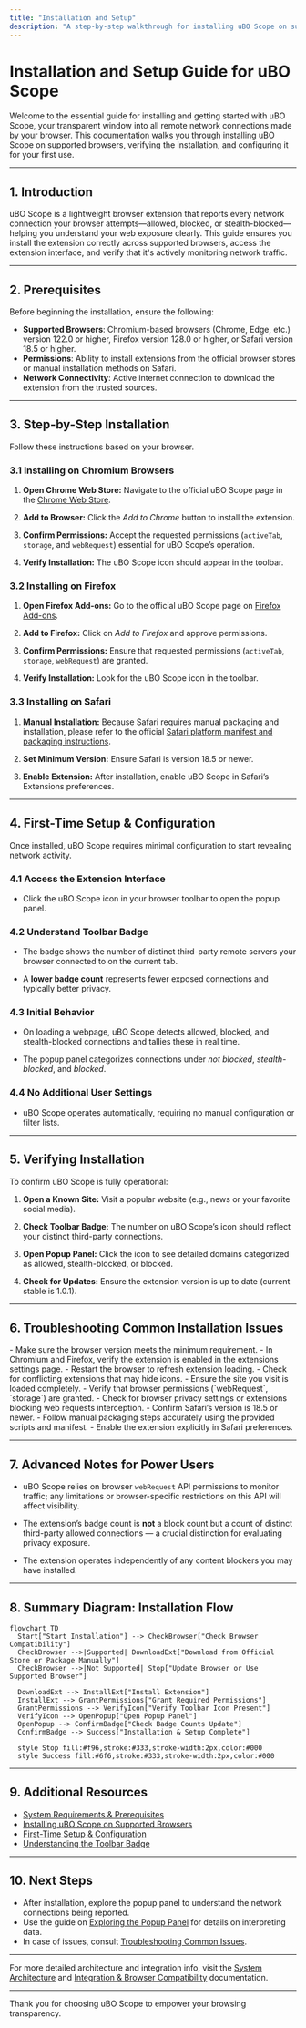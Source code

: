 ```yaml
---
title: "Installation and Setup"
description: "A step-by-step walkthrough for installing uBO Scope on supported browsers (Chromium, Firefox) and getting started. Covers accessing the extension, verifying installation, and first-run configuration."
---
```


# Installation and Setup Guide for uBO Scope

Welcome to the essential guide for installing and getting started with uBO Scope, your transparent window into all remote network connections made by your browser. This documentation walks you through installing uBO Scope on supported browsers, verifying the installation, and configuring it for your first use.

---

## 1. Introduction

uBO Scope is a lightweight browser extension that reports every network connection your browser attempts—allowed, blocked, or stealth-blocked—helping you understand your web exposure clearly. This guide ensures you install the extension correctly across supported browsers, access the extension interface, and verify that it's actively monitoring network traffic.


---

## 2. Prerequisites

Before beginning the installation, ensure the following:

- **Supported Browsers**: Chromium-based browsers (Chrome, Edge, etc.) version 122.0 or higher, Firefox version 128.0 or higher, or Safari version 18.5 or higher.
- **Permissions**: Ability to install extensions from the official browser stores or manual installation methods on Safari.
- **Network Connectivity**: Active internet connection to download the extension from the trusted sources.


---

## 3. Step-by-Step Installation

Follow these instructions based on your browser.

### 3.1 Installing on Chromium Browsers

1. **Open Chrome Web Store:** Navigate to the official uBO Scope page in the [Chrome Web Store](https://chromewebstore.google.com/detail/ubo-scope/bbdpgcaljkaaigfcomhidmneffjjjfgp).

2. **Add to Browser:** Click the _Add to Chrome_ button to install the extension.

3. **Confirm Permissions:** Accept the requested permissions (`activeTab`, `storage`, and `webRequest`) essential for uBO Scope’s operation.

4. **Verify Installation:** The uBO Scope icon should appear in the toolbar.


### 3.2 Installing on Firefox

1. **Open Firefox Add-ons:** Go to the official uBO Scope page on [Firefox Add-ons](https://addons.mozilla.org/firefox/addon/ubo-scope/).

2. **Add to Firefox:** Click on _Add to Firefox_ and approve permissions.

3. **Confirm Permissions:** Ensure that requested permissions (`activeTab`, `storage`, `webRequest`) are granted.

4. **Verify Installation:** Look for the uBO Scope icon in the toolbar.


### 3.3 Installing on Safari

1. **Manual Installation:** Because Safari requires manual packaging and installation, please refer to the official [Safari platform manifest and packaging instructions](https://github.com/gorhill/uBO-Scope/tree/main/platform/safari).

2. **Set Minimum Version:** Ensure Safari is version 18.5 or newer.

3. **Enable Extension:** After installation, enable uBO Scope in Safari’s Extensions preferences.


---

## 4. First-Time Setup & Configuration

Once installed, uBO Scope requires minimal configuration to start revealing network activity.

### 4.1 Access the Extension Interface

- Click the uBO Scope icon in your browser toolbar to open the popup panel.

### 4.2 Understand Toolbar Badge

- The badge shows the number of distinct third-party remote servers your browser connected to on the current tab.

- A **lower badge count** represents fewer exposed connections and typically better privacy.


### 4.3 Initial Behavior

- On loading a webpage, uBO Scope detects allowed, blocked, and stealth-blocked connections and tallies these in real time.

- The popup panel categorizes connections under _not blocked_, _stealth-blocked_, and _blocked_.


### 4.4 No Additional User Settings

- uBO Scope operates automatically, requiring no manual configuration or filter lists.


---

## 5. Verifying Installation

To confirm uBO Scope is fully operational:

1. **Open a Known Site:** Visit a popular website (e.g., news or your favorite social media).

2. **Check Toolbar Badge:** The number on uBO Scope’s icon should reflect your distinct third-party connections.

3. **Open Popup Panel:** Click the icon to see detailed domains categorized as allowed, stealth-blocked, or blocked.

4. **Check for Updates:** Ensure the extension version is up to date (current stable is 1.0.1).


---

## 6. Troubleshooting Common Installation Issues

<AccordionGroup title="Troubleshooting Common Issues">
<Accordion title="Extension Icon Missing After Installation">
- Make sure the browser version meets the minimum requirement.
- In Chromium and Firefox, verify the extension is enabled in the extensions settings page.
- Restart the browser to refresh extension loading.
- Check for conflicting extensions that may hide icons.
</Accordion>

<Accordion title="Badge Count Not Updating">
- Ensure the site you visit is loaded completely.
- Verify that browser permissions (`webRequest`, `storage`) are granted.
- Check for browser privacy settings or extensions blocking web requests interception.
</Accordion>

<Accordion title="Installation Fails on Safari">
- Confirm Safari’s version is 18.5 or newer.
- Follow manual packaging steps accurately using the provided scripts and manifest.
- Enable the extension explicitly in Safari preferences.
</Accordion>
</AccordionGroup>

---

## 7. Advanced Notes for Power Users

- uBO Scope relies on browser `webRequest` API permissions to monitor traffic; any limitations or browser-specific restrictions on this API will affect visibility.

- The extension’s badge count is **not** a block count but a count of distinct third-party allowed connections — a crucial distinction for evaluating privacy exposure.

- The extension operates independently of any content blockers you may have installed.

---

## 8. Summary Diagram: Installation Flow

```mermaid
flowchart TD
  Start["Start Installation"] --> CheckBrowser["Check Browser Compatibility"]
  CheckBrowser -->|Supported| DownloadExt["Download from Official Store or Package Manually"]
  CheckBrowser -->|Not Supported| Stop["Update Browser or Use Supported Browser"]

  DownloadExt --> InstallExt["Install Extension"]
  InstallExt --> GrantPermissions["Grant Required Permissions"]
  GrantPermissions --> VerifyIcon["Verify Toolbar Icon Present"]
  VerifyIcon --> OpenPopup["Open Popup Panel"]
  OpenPopup --> ConfirmBadge["Check Badge Counts Update"]
  ConfirmBadge --> Success["Installation & Setup Complete"]

  style Stop fill:#f96,stroke:#333,stroke-width:2px,color:#000
  style Success fill:#6f6,stroke:#333,stroke-width:2px,color:#000
```

---

## 9. Additional Resources

- [System Requirements & Prerequisites](../getting-started/setup-installation/prerequisites-requirements)
- [Installing uBO Scope on Supported Browsers](../getting-started/setup-installation/installing-extension)
- [First-Time Setup & Configuration](../getting-started/setup-installation/initial-configuration)
- [Understanding the Toolbar Badge](../guides/essential-workflows/understanding-the-badge)

---

## 10. Next Steps

- After installation, explore the popup panel to understand the network connections being reported.
- Use the guide on [Exploring the Popup Panel](../guides/essential-workflows/exploring-the-popup) for details on interpreting data.
- In case of issues, consult [Troubleshooting Common Issues](../getting-started/first-use-validation/troubleshooting-common-issues).

---

For more detailed architecture and integration info, visit the [System Architecture](../overview/core-architecture-concepts/architecture-overview) and [Integration & Browser Compatibility](../overview/core-architecture-concepts/integration-and-dependencies) documentation.

---

Thank you for choosing uBO Scope to empower your browsing transparency.